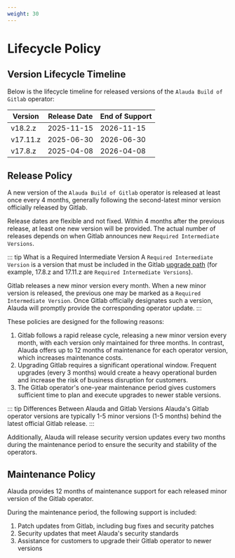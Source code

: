 ```yaml
---
weight: 30
---
```


# Lifecycle Policy

## Version Lifecycle Timeline

Below is the lifecycle timeline for released versions of the `Alauda Build of Gitlab` operator:

| Version | Release Date | End of Support |
| ------- | ------------ | -------------- |
| v18.2.z  | 2025-11-15   | 2026-11-15     |
| v17.11.z  | 2025-06-30   | 2026-06-30     |
| v17.8.z  | 2025-04-08   | 2026-04-08     |

## Release Policy

A new version of the `Alauda Build of Gitlab` operator is released at least once every 4 months, generally following the second-latest minor version officially released by Gitlab.

Release dates are flexible and not fixed. Within 4 months after the previous release, at least one new version will be provided. The actual number of releases depends on when Gitlab announces new `Required Intermediate Versions`.

::: tip What is a Required Intermediate Version
A `Required Intermediate Version` is a version that must be included in the Gitlab [upgrade path](https://gitlab-com.gitlab.io/support/toolbox/upgrade-path/?current=17.8.5) (for example, 17.8.z and 17.11.z are `Required Intermediate Versions`).

Gitlab releases a new minor version every month. When a new minor version is released, the previous one may be marked as a `Required Intermediate Version`. Once Gitlab officially designates such a version, Alauda will promptly provide the corresponding operator update.
:::

These policies are designed for the following reasons:

1. Gitlab follows a rapid release cycle, releasing a new minor version every month, with each version only maintained for three months. In contrast, Alauda offers up to 12 months of maintenance for each operator version, which increases maintenance costs.
2. Upgrading Gitlab requires a significant operational window. Frequent upgrades (every 3 months) would create a heavy operational burden and increase the risk of business disruption for customers.
3. The Gitlab operator's one-year maintenance period gives customers sufficient time to plan and execute upgrades to newer stable versions.

::: tip Differences Between Alauda and Gitlab Versions
    Alauda's Gitlab operator versions are typically 1-5 minor versions (1-5 months) behind the latest official Gitlab release.
:::

Additionally, Alauda will release security version updates every two months during the maintenance period to ensure the security and stability of the operators.

## Maintenance Policy

Alauda provides 12 months of maintenance support for each released minor version of the Gitlab operator.

During the maintenance period, the following support is included:

1. Patch updates from Gitlab, including bug fixes and security patches
2. Security updates that meet Alauda's security standards
3. Assistance for customers to upgrade their Gitlab operator to newer versions

